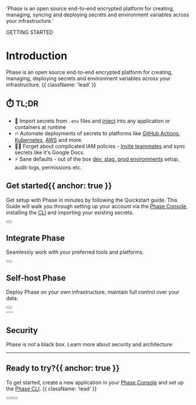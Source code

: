 

  'Phase is an open source end-to-end encrypted platform for creating, managing, syncing and deploying secrets and environment variables across your infrastructure.'

<HeroPattern />

<Tag variant="small">GETTING STARTED</Tag>

# Introduction

Phase is an open source end-to-end encrypted platform for creating, managing, deploying secrets and environment variables across your infrastructure. {{ className: 'lead' }}

## ⏱️ TL;DR

- 🎯 Import secrets from `.env` files and [inject](/quickstart#3-inject-secrets) into any application or containers at runtime
- 🔥 Automate deployments of secrets to platforms like [GitHub Actions](/integrations/platforms/github-actions), [Kubernetes](/integrations/platforms/kubernetes), [AWS](/integrations/platforms/aws-secrets-manager) and more.
- 👨‍💻 Forget about complicated IAM policies - [Invite teammates](/console/users#add-users-to-an-organisation) and sync secrets like it's Google Docs.
- ⚡ Sane defaults - out of the box [dev, stag, prod environments](/console/environments) setup, audit-logs, permissions etc.

## Get started{{ anchor: true }}

Get setup with Phase in minutes by following the Quickstart guide. This Guide will walk you through setting up your account via the [Phase Console](/#phase-console), installing the [CLI](/#phase-cli) and importing your existing secrets.

<div className="not-prose mb-16 mt-6 flex gap-3">
  <Button href="/quickstart" arrow="right" children="🚀 Quickstart" />
</div>

<Platform />

## Integrate Phase

Seamlessly work with your preferred tools and platforms.

<PlatformsIntegration />

<div className="not-prose">
  <Button
    href="integrations/platforms/docker"
    variant="text"
    arrow="right"
    children="Explore Platforms Integrations"
  />
</div>

## Self-host Phase

Deploy Phase on your own infrastructure, maintain full control over your data.

<Deployments />

<div className="not-prose">
  <Button
    href="/self-hosting"
    variant="text"
    arrow="right"
    children="Explore Deployment Options"
  />
</div>
---

## Security

Phase is not a black box. Learn more about security and architecture:

<SecurityResources />

---

## Ready to try?{{ anchor: true }}

To get started, create a new application in your [Phase Console](https://console.phase.dev) and set up the [Phase CLI](/cli/usage). {{ className: 'lead' }}

<div className="not-prose mb-16 mt-6 flex gap-3">
  <Button href="/quickstart" arrow="right" children="🚀 Quickstart" />
  <Button
    href="/integrations"
    variant="outline"
    children="Explore Integrations"
  />
</div>
